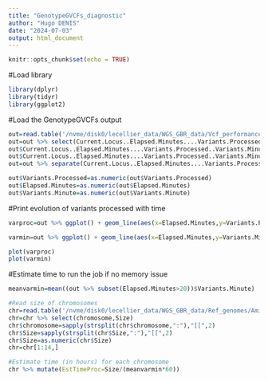 ```yaml
---
title: "GenotypeGVCFs_diagnostic"
author: "Hugo DENIS"
date: "2024-07-03"
output: html_document
---
```


```r
knitr::opts_chunk$set(echo = TRUE)
```

#Load library
```r
library(dplyr)
library(tidyr)
library(ggplot2)
```

#Load the GenotypeGVCFs output
```r
out=read.table('/nvme/disk0/lecellier_data/WGS_GBR_data/Vcf_performance.txt',sep="-",skip=1,header=T)
out=out %>% select(Current.Locus..Elapsed.Minutes....Variants.Processed..Variants.Minute)
out$Current.Locus..Elapsed.Minutes....Variants.Processed..Variants.Minute=gsub("^\\s+","",out$Current.Locus..Elapsed.Minutes....Variants.Processed..Variants.Minute)
out$Current.Locus..Elapsed.Minutes....Variants.Processed..Variants.Minute=gsub("\\s+"," ",out$Current.Locus..Elapsed.Minutes....Variants.Processed..Variants.Minute)
out=out %>% separate(Current.Locus..Elapsed.Minutes....Variants.Processed..Variants.Minute,into=c("Current.locus","Elapsed.Minutes","Variants.Processed","Variants.Minute"),sep=" ")

out$Variants.Processed=as.numeric(out$Variants.Processed)
out$Elapsed.Minutes=as.numeric(out$Elapsed.Minutes)
out$Variants.Minute=as.numeric(out$Variants.Minute)
```

#Print evolution of variants processed with time 
```r
varproc=out %>% ggplot() + geom_line(aes(x=Elapsed.Minutes,y=Variants.Processed),size=2) + theme_classic()+ theme(axis.text.x = element_text(size=15),axis.text.y = element_text(size=15),axis.title.y = element_text(size=23),axis.title.x = element_text(size=23),legend.text=element_text(size=20),legend.title=element_text(size=20),panel.background =element_rect(fill="white"),plot.margin=margin(t=8,r=4,b=10,l=4,unit="pt"),title=element_text(size=21),panel.border=element_rect(colour="black",fill=NA,size=0.5),legend.key.width = unit(5,"mm"),legend.key.height=unit(15,"mm")) 

varmin=out %>% ggplot() + geom_line(aes(x=Elapsed.Minutes,y=Variants.Minute),size=2) + theme_classic()+ theme(axis.text.x = element_text(size=15),axis.text.y = element_text(size=15),axis.title.y = element_text(size=23),axis.title.x = element_text(size=23),legend.text=element_text(size=20),legend.title=element_text(size=20),panel.background =element_rect(fill="white"),plot.margin=margin(t=8,r=4,b=10,l=4,unit="pt"),title=element_text(size=21),panel.border=element_rect(colour="black",fill=NA,size=0.5),legend.key.width = unit(5,"mm"),legend.key.height=unit(15,"mm")) 

plot(varproc)
plot(varmin)
```

#Estimate time to run the job if no memory issue 
```r
meanvarmin=mean((out %>% subset(Elapsed.Minutes>20))$Variants.Minute)

#Read size of chromosomes
chr=read.table('/nvme/disk0/lecellier_data/WGS_GBR_data/Ref_genomes/Amil_scaffolds_final_v3.dict',sep="\t",header=F,skip=1,col.names=c("SQ","chromosome","Size"," "," "))
chr=chr %>% select(chromosome,Size)
chr$chromosome=sapply(strsplit(chr$chromosome,":"),"[[",2)
chr$Size=sapply(strsplit(chr$Size,":"),"[[",2)
chr$Size=as.numeric(chr$Size)
chr=chr[1:14,]

#Estimate time (in hours) for each chromosome
chr %>% mutate(EstTimeProc=Size/(meanvarmin*60))
```

